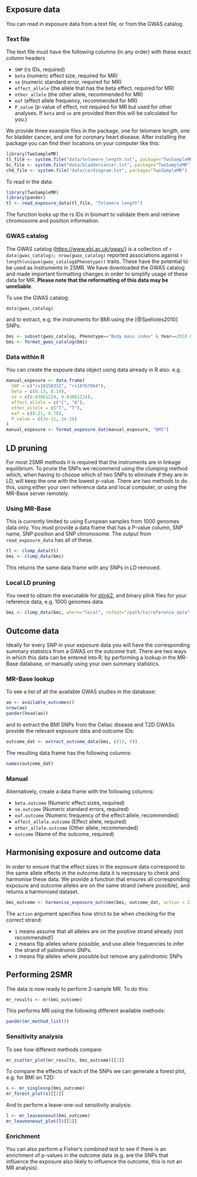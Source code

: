 


## Exposure data

You can read in exposure data from a text file, or from the GWAS catalog.

### Text file

The text file must have the following columns (in any order) with these exact column headers

- `SNP` (rs IDs, required)
- `beta` (numeric effect size, required for MR)
- `se` (numeric standard error, required for MR)
- `effect_allele` (the allele that has the beta effect, required for MR)
- `other_allele` (the other allele, recommended for MR)
- `eaf` (effect allele frequency, recommended for MR)
- `P_value` (p-value of effect, not required for MR but used for other analyses. If `beta` and `se` are provided then this will be calculated for you.)

We provide three example files in the package, one for telomere length, one for bladder cancer, and one for coronary heart disease. After installing the package you can find their locations on your computer like this:

```r
library(TwoSampleMR)
tl_file <- system.file("data/telomere_length.txt", package="TwoSampleMR")
bc_file <- system.file("data/bladdercancer.txt", package="TwoSampleMR")
chd_file <- system.file("data/cardiogram.txt", package="TwoSampleMR")
```

To read in the data:

```r
library(TwoSampleMR)
library(pander)
tl <- read_exposure_data(tl_file, "Telomere length")
```

The function looks up the rs IDs in biomart to validate them and retrieve chromosome and position information.

### GWAS catalog

The GWAS catalog ([https://www.ebi.ac.uk/gwas/](https://www.ebi.ac.uk/gwas/)) is a collection of `r data(gwas_catalog); nrow(gwas_catalog)` reported associations against `r length(unique(gwas_catalog$Phenotype))` traits. These have the potential to be used as instruments in 2SMR. We have downloaded the GWAS catalog and made important formatting changes in order to simplify usage of these data for MR. **Please note that the reformatting of this data may be unreliable**.

To use the GWAS catalog:

```r
data(gwas_catalog)
```

and to extract, e.g. the instruments for BMI using the [@Speliotes2010] SNPs:

```r
bmi <- subset(gwas_catalog, Phenotype=="Body mass index" & Year==2010 & grepl("kg", Units))
bmi <- format_gwas_catalog(bmi)
```

### Data within R

You can create the expoure data object using data already in R also. e.g.

```r
manual_exposure <- data.frame(
  SNP = c("rs10150332", "rs10767664"),
  beta = c(0.13, 0.19),
  se = c(0.03061224, 0.03061224),
  effect_allele = c("C", "A"),
  other_allele = c("T", "T"),
  eaf = c(0.21, 0.78),
  P_value = c(3e-11, 5e-26)
)
manual_exposure <- format_exposure_dat(manual_exposure, "BMI")
```


## LD pruning

For most 2SMR methods it is required that the instruments are in linkage equilibrium. To prune the SNPs we recommend using the clumping method which, when having to choose which of two SNPs to eliminate if they are in LD, will keep the one with the lowest p-value. There are two methods to do this, using either your own reference data and local computer, or using the MR-Base server remotely.

### Using MR-Base

This is currently limited to using European samples from 1000 genomes data only. You must provide a data frame that has a P-value column, SNP name, SNP position and SNP chromosome. The output from `read_exposure_data` has all of these.

```r
tl <- clump_data(tl)
bmi <- clump_data(bmi)
```

This returns the same data frame with any SNPs in LD removed.

### Local LD pruning

You need to obtain the executable for [plink2](https://cog-genomics.org/plink2), and binary plink files for your reference data, e.g. 1000 genomes data. 

```r
bmi <- clump_data(bmi, where="local", refdat="/path/to/reference_data", plink_bin="/path/to/plink2")
```

## Outcome data

Ideally for every SNP in your exposure data you will have the corresponding summary statistics from a GWAS on the outcome trait. There are two ways in which this data can be entered into R: by performing a lookup in the MR-Base database, or manually using your own summary statistics.

### MR-Base lookup

To see a list of all the available GWAS studies in the database:

```r
ao <- available_outcomes()
nrow(ao)
pander(head(ao))
```

and to extract the BMI SNPs from the Celiac disease and T2D GWASs provide the relevant exposure data and outcome IDs:

```r
outcome_dat <- extract_outcome_data(bmi, c(13, 6))
```

The resulting data frame has the following columns:

```r
names(outcome_dat)
```

### Manual 

Alternatively, create a data frame with the following columns:

- `beta.outcome` (Numeric effect sizes, required)
- `se.outcome` (Numeric standard errors, required)
- `eaf.outcome` (Numeric frequency of the effect allele, recommended)
- `effect_allele.outcome` (Effect allele, required)
- `other_allele.outcome` (Other allele, recommended)
- `outcome` (Name of the outcome, required)


## Harmonising exposure and outcome data

In order to ensure that the effect sizes in the exposure data correspond to the same allele effects in the outcome data it is necessary to check and harmonise these data. We provide a function that ensures all corresponding exposure and outcome alleles are on the same strand (where possible), and returns a harmonised dataset. 

```r
bmi_outcome <- harmonise_exposure_outcome(bmi, outcome_dat, action = 2)
```

The `action` argument specifies how strict to be when checking for the correct strand:

- `1` means assume that all alleles are on the positive strand already (not recommended!)
- `2` means flip alleles where possible, and use allele frequencies to infer the strand of palindromic SNPs.
- `3` means flip alleles where possible but remove any palindromic SNPs


## Performing 2SMR

The data is now ready to perform 2-sample MR. To do this:

```r
mr_results <- mr(bmi_outcome)
```

This performs MR using the following different available methods:

```r
pander(mr_method_list())
```

### Sensitivity analysis

To see how different methods compare:

```r
mr_scatter_plot(mr_results, bmi_outcome)[[2]]
```

To compare the effects of each of the SNPs we can generate a forest plot, e.g. for BMI on T2D:

```r
s <- mr_singlesnp(bmi_outcome)
mr_forest_plot(s)[[2]]
```

And to perform a leave-one-out sensitivity analysis:

```r
l <- mr_leaveoneout(bmi_outcome)
mr_leaveoneout_plot(l)[[2]]
```


### Enrichment

You can also perform a Fisher's combined test to see if there is an enrichment of p-values in the outcome data (e.g. are the SNPs that influence the exposure also likely to influence the outcome, this is not an MR analysis).
